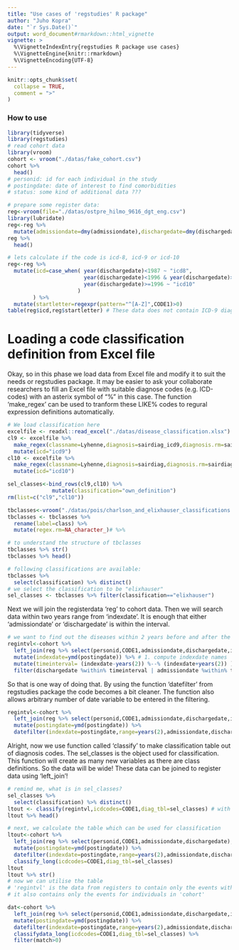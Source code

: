 ```yaml
---
title: "Use cases of 'regstudies' R package"
author: "Juho Kopra"
date: "`r Sys.Date()`"
output: word_document#rmarkdown::html_vignette
vignette: >
  %\VignetteIndexEntry{regstudies R package use cases}
  %\VignetteEngine{knitr::rmarkdown}
  %\VignetteEncoding{UTF-8}
---
```


```r
knitr::opts_chunk$set(
  collapse = TRUE,
  comment = ">"
)

```

### How to use

```r
library(tidyverse)
library(regstudies)
# read cohort data
library(vroom)
cohort <- vroom("./datas/fake_cohort.csv")
cohort %>%
  head()
# personid: id for each individual in the study
# postingdate: date of interest to find comorbidities
# status: some kind of additional data ???

# prepare some register data:
reg<-vroom(file="./datas/ostpre_hilmo_9616_dgt_eng.csv")
library(lubridate)
reg<-reg %>%
  mutate(admissiondate=dmy(admissiondate),dischargedate=dmy(dischargedate))
reg %>%
  head()

# lets calculate if the code is icd-8, icd-9 or icd-10
reg<-reg %>%
  mutate(icd=case_when( year(dischargedate)<1987 ~ "icd8",
                        year(dischargedate)<1996 & year(dischargedate)>=1987 ~ "icd9",
                        year(dischargedate)>=1996 ~ "icd10"
                      )
        ) %>%
  mutate(startletter=regexpr(pattern="^[A-Z]",CODE1)>0)
table(reg$icd,reg$startletter) # These data does not contain ICD-9 diagnostics codes. Only ICD-10.
```

# Loading a code classification definition from Excel file

Okay, so in this phase we load data from Excel file and modify it to suit the needs or regstudies package. It may be easier to ask your collaborate researchers to fill an Excel file with suitable diagnose codes (e.g. ICD-codes) with an asterix symbol of "\%" in this case. The function 'make_regex' can be used to tranform these LIKE\% codes to regural expression definitions automatically.
```r

# We load classification here
excelfile <- readxl::read_excel("./datas/disease_classification.xlsx")
cl9 <- excelfile %>%
  make_regex(classname=Lyhenne,diagnosis=sairdiag_icd9,diagnosis.rm=sairdiagpl_icd9) %>%
  mutate(icd="icd9")
cl10 <- excelfile %>%
  make_regex(classname=Lyhenne,diagnosis=sairdiag,diagnosis.rm=sairdiagpl) %>%
  mutate(icd="icd10")

sel_classes<-bind_rows(cl9,cl10) %>%
              mutate(classification="own_definition")
rm(list=c("cl9","cl10"))
```

```r

tbclasses<-vroom("./datas/pois/charlson_and_elixhauser_classifications.csv")
tbclasses <- tbclasses %>%
  rename(label=class) %>%
  mutate(regex.rm=NA_character_)# %>%

# to understand the structure of tbclasses
tbclasses %>% str()
tbclasses %>% head()

# following classifications are available:
tbclasses %>%
  select(classification) %>% distinct()
# we select the classification to be "elixhauser"
sel_classes <- tbclasses %>% filter(classification=="elixhauser")
```
Next we will join the registerdata 'reg' to cohort data. Then we will search data within two years range from 'indexdate'. It is enough that either 'admissiondate' or 'dischargedate' is within the interval.
```r
# we want to find out the diseases within 2 years before and after the study date 'postingdate'
regintvl<-cohort %>%
  left_join(reg %>% select(personid,CODE1,admissiondate,dischargedate,icd),by="personid") %>% # join the datas
  mutate(indexdate=ymd(postingdate)) %>% # 1. compute indexdate names 'indexdate'
  mutate(timeinterval= (indexdate-years(2)) %--% (indexdate+years(2)) ) %>% # 2. create an interval out of 'indexdate'
  filter(dischargedate %within% timeinterval | admissiondate %within% timeinterval) # 3. filtering
```
So that is one way of doing that. By using the function 'datefilter' from regstudies package the code becomes a bit cleaner. The function also allows arbitrary number of date variable to be entered in the filtering.
```r
regintvl<-cohort %>%
  left_join(reg %>% select(personid,CODE1,admissiondate,dischargedate,icd),by="personid") %>%
  mutate(postingdate=ymd(postingdate)) %>%
  datefilter(indexdate=postingdate,range=years(2),admissiondate,dischargedate) # filtering the diagnosis codes which are in the interval for each individual!
```
Alright, now we use function called 'classify' to make classification table out of diagnosis codes. The sel_classes is the object used for classification. This function will create as many new variables as there are class definitions. So the data will be wide! These data can be joined to register data using 'left_join'! 
```r
# remind me, what is in sel_classes?
sel_classes %>%
  select(classification) %>% distinct()
ltout <- classify(regintvl,icdcodes=CODE1,diag_tbl=sel_classes) # with exceptions
ltout %>% head()
```

```r
# next, we calculate the table which can be used for classification
ltout<-cohort %>%
  left_join(reg %>% select(personid,CODE1,admissiondate,dischargedate),by="personid") %>%
  mutate(postingdate=ymd(postingdate)) %>%
  datefilter(indexdate=postingdate,range=years(2),admissiondate,dischargedate) %>% # filterin the diagnosis codes which are in the interval for each individual!
  classify_long(icdcodes=CODE1,diag_tbl=sel_classes)
ltout
ltout %>% str()
# now we can utilise the table
# 'regintvl' is the data from registers to contain only the events withing +-2 year period interval
# it also contains only the events for individuals in 'cohort'

dat<-cohort %>%
  left_join(reg %>% select(personid,CODE1,admissiondate,dischargedate,icd),by="personid") %>%
  mutate(postingdate=ymd(postingdate)) %>%
  datefilter(indexdate=postingdate,range=years(2),admissiondate,dischargedate) %>%
  classifydata_long(icdcodes=CODE1,diag_tbl=sel_classes) %>%
  filter(match>0)


```
